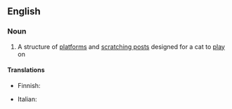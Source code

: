 ==English==

===Noun===
{{wikipedia}}
{{en-noun|sg=[[cat]] [[tree]]}}

# A structure of [[platform]]s and [[scratching post]]s designed for a cat to [[play]] on

====Translations====
{{trans-top|structure for a cat to play on}}
* Finnish: {{t-|fi|raapimispuu}}
{{trans-mid}}
* Italian: {{t+|it|tiragraffi|m}}
{{trans-bottom}}